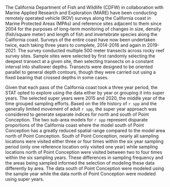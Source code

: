 The California Department of Fish and Wildlife (CDFW) in collaboration with Marine Applied Research and Exploration (MARE) have been conducting remotely operated vehicle (ROV) surveys along the California coast in Marine Protected Areas (MPAs) and reference sites adjacent to them since 2004 for the purposes of long-term monitoring of changes in size, density (fish/square meter) and length of fish and invertebrate species along the California coast. Surveys of the entire coast have now been undertaken twice, each taking three years to complete, 2014-2016 and again in 2019-2021. The survey conducted multiple 500 meter transects across rocky reef survey sites. Sample sites were selected by first randomly selecting the deepest transect at a given site, then selecting transects on a constant interval into shallower depths. Transects were designed to be oriented parallel to general depth contours, though they were carried out using a fixed bearing that crossed depths in some cases.

Given that each pass of the California coast took a three year period, the STAT opted to explore using the data either by year or grouping it into super years. The selected super years were 2015 and 2020, the middle year of the time grouped sampling efforts. Based on the life history of `r spp` and the generally limited movement of adult `r spp`, the super year approach  was considered to generate separate indices for north and south of Point Conception. The two sub-area models for `r spp` represent disparate proportions of the California coast where the model south of Point Conception has a greatly reduced spatial range compared to the model area north of Point Conception. South of Point Conception, nearly all sampling locations were visited either three or four times within the six year sampling period (only one reference location only visited one year) while sampling locations north of Point Conception were visited between two to four times within the six sampling years. These differences in sampling frequency and the areas being sampled informed the selection of modeling these data differently by area. The data south of Point Conception were modeled using the sample year while the data north of Point Conception were modeled using super years.  